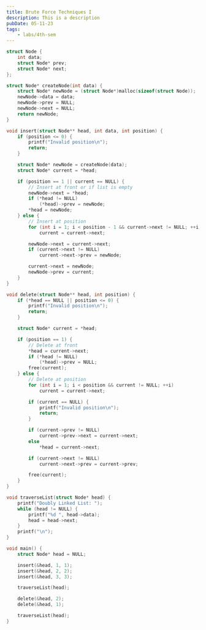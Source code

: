 ```yaml
---
title: Brute Force Techniques I
description: This is a description
pubDate: 05-11-23
tags:
	- labs/4th-sem
---
```


```c
struct Node {
    int data;
    struct Node* prev;
    struct Node* next;
};

struct Node* createNode(int data) {
    struct Node* newNode = (struct Node*)malloc(sizeof(struct Node));
    newNode->data = data;
    newNode->prev = NULL;
    newNode->next = NULL;
    return newNode;
}

void insert(struct Node** head, int data, int position) {
    if (position <= 0) {
        printf("Invalid position\n");
        return;
    }

    struct Node* newNode = createNode(data);
    struct Node* current = *head;

    if (position == 1 || current == NULL) {
        // Insert at front or if list is empty
        newNode->next = *head;
        if (*head != NULL)
            (*head)->prev = newNode;
        *head = newNode;
    } else {
        // Insert at position
        for (int i = 1; i < position - 1 && current->next != NULL; ++i)
            current = current->next;

        newNode->next = current->next;
        if (current->next != NULL)
            current->next->prev = newNode;

        current->next = newNode;
        newNode->prev = current;
    }
}

void delete(struct Node** head, int position) {
    if (*head == NULL || position <= 0) {
        printf("Invalid position\n");
        return;
    }

    struct Node* current = *head;

    if (position == 1) {
        // Delete at front
        *head = current->next;
        if (*head != NULL)
            (*head)->prev = NULL;
        free(current);
    } else {
        // Delete at position
        for (int i = 1; i < position && current != NULL; ++i)
            current = current->next;

        if (current == NULL) {
            printf("Invalid position\n");
            return;
        }

        if (current->prev != NULL)
            current->prev->next = current->next;
        else
            *head = current->next;

        if (current->next != NULL)
            current->next->prev = current->prev;

        free(current);
    }
}

void traverseList(struct Node* head) {
    printf("Doubly Linked List: ");
    while (head != NULL) {
        printf("%d ", head->data);
        head = head->next;
    }
    printf("\n");
}

void main() {
    struct Node* head = NULL;

    insert(&head, 1, 1);
    insert(&head, 2, 2);
    insert(&head, 3, 3);

    traverseList(head);

    delete(&head, 2);
    delete(&head, 1);

    traverseList(head);
}
```
